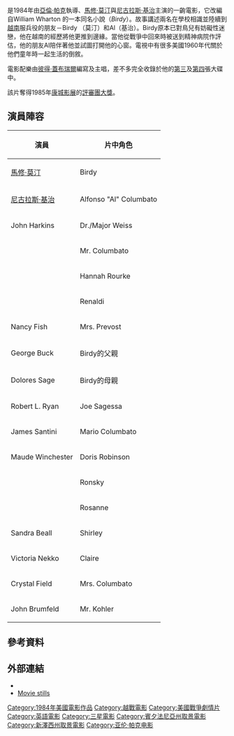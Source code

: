 {{noteTA
|T=zh-hk:追鳥;zh-tw:鳥人 (1984年電影);zh-cn:鸟人;
|G1=Show
|1=zh-hk:追鳥;zh-tw:鳥人;zh-cn:鸟人;
}}
{{Infobox_Film
|name            = 鳥人
|original_name   = ''Birdy''
|image           = Birdy 1984 poster.jpg
|caption         = 
|director        = [[亞倫·帕克|亞倫·帕克]]
|producer        = {{link-en|亞倫·馬歇爾|Alan Marshall (producer)}}
|writer          = Sandy Kroopf<br />Jack Behr
|based_on        = 《''{{link-en|Birdy (novel)|Birdy (novel)|Birdy}}''》<br />作者：{{link-en|威廉·惠爾頓|William Wharton (author)}}
|starring        = [[馬修·莫汀|馬修·莫汀]]<br />[[尼古拉斯·基治|尼古拉斯·基治]]
|music           = [[彼得·蓋布瑞爾|彼得·蓋布瑞爾]]
|cinematography  = {{link-en|Michael Seresin|Michael Seresin}}
|editing         = {{link-en|格瑞·漢伯林|Gerry Hambling}}
|studio          = A&M Films
|distributor     = [[三星影業|三星影業]]
|released        = {{Film date|1984|12|21|美國}}
|runtime         = 120分鐘
|country         = [[美國|美國]]
|language        = 英語
|budget          =
|imdb_id         = 0086969
| tw_name = 鳥人
| hk_name = 追鳥<ref>{{Cite web |url = http://playitagain.info/site/1989/birdy/ |title = BIRDY 追鳥 |publisher = Play It Again |language = en}}</ref>
| cn_name = 鸟人
}}
{{作品名稱|name=''Birdy''|hk=追鳥|tw=鳥人|equiv-cn=tw}}是1984年由[[亞倫·帕克|亞倫·帕克]]執導、[[馬修·莫汀|馬修·莫汀]]與[[尼古拉斯·基治|尼古拉斯·基治]]主演的一齣電影，它改編自William Wharton 的一本同名小說（''Birdy''）。故事講述兩名在學校相識並陸續到[[越南戰爭|越南]]服兵役的朋友－Birdy （莫汀）和Al（基治）。Birdy原本已對鳥兒有妨礙性迷戀，他在越南的經歷將他更推到邊緣。當他從戰爭中回來時被送到精神病院作評估，他的朋友Al陪伴著他並試圖打開他的心窗。電視中有很多美國1960年代關於他們童年時一起生活的倒敘。

電影配樂由[[彼得·蓋布瑞爾|彼得·蓋布瑞爾]]編寫及主唱，差不多完全收錄於他的[[Peter_Gabriel_(1980_album|第三]]及[[Peter_Gabriel_(1980_album)|第四]]張大碟中。

該片奪得1985年[[康城影展|康城影展]]的[[评审团大奖_(戛纳电影节)|評審團大獎]]。

== 演員陣容 ==
{| class="wikitable"
! 演員
! 片中角色
|-
| [[馬修·莫汀|馬修·莫汀]] || Birdy 
|-
| [[尼古拉斯·基治|尼古拉斯·基治]] || Alfonso "Al" Columbato
|-
| John Harkins || Dr./Major Weiss
|-
| {{link-en|桑迪·巴隆|Sandy Baron}} || Mr. Columbato
|-
| {{link-en|凱倫·楊|Karen Young (actress)}} || Hannah Rourke
|-
| {{link-en|布魯諾·柯比|Bruno Kirby}} || Renaldi 
|-
| Nancy Fish || Mrs. Prevost
|-
| George Buck || Birdy的父親
|-
| Dolores Sage || Birdy的母親 
|-
| Robert L. Ryan || Joe Sagessa
|-
| James Santini || Mario Columbato
|-
| Maude Winchester || Doris Robinson
|-
| {{link-en|馬歇爾·貝爾|Marshall Bell}} || Ronsky
|-
| {{link-en|伊莉莎白·惠特克拉夫特|Elizabeth Whitcraft}} || Rosanne
|-
| Sandra Beall || Shirley
|-
| Victoria Nekko || Claire
|-
| Crystal Field || Mrs. Columbato
|-
| John Brumfeld || Mr. Kohler
|}

== 參考資料 ==
{{reflist}}

== 外部連結 ==
* {{imdb title|id=0086969|title=Birdy}}
* [http://film.virtual-history.com/film.php?filmid=11 Movie stills]
{{艾伦·帕克}}
{{坎城影展評審團大獎}}
{{DEFAULTSORT:Birdy}}
[[Category:1984年美國電影作品|Category:1984年美國電影作品]]
[[Category:越戰電影|Category:越戰電影]]
[[Category:美國戰爭劇情片|Category:美國戰爭劇情片]]
[[Category:英語電影|Category:英語電影]]
[[Category:三星電影|Category:三星電影]]
[[Category:賓夕法尼亞州取景電影|Category:賓夕法尼亞州取景電影]]
[[Category:新澤西州取景電影|Category:新澤西州取景電影]]
[[Category:亚伦·帕克电影|Category:亚伦·帕克电影]]